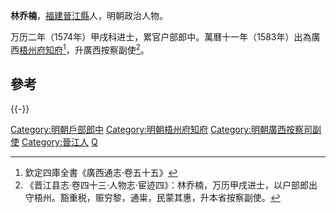 {{明清人物信息框
| 姓名 = 林喬楠
| 原名 =
| 圖片名稱= 
| 圖片大小 =
| 圖片說明 = 
| 最高職務 =
| 國家 = 大明 
| 爵位 =
| 籍貫 = [[福建|福建]][[晉江縣|晉江縣]]
| 族裔 = 
| 字號 = 
| 諡號 =
| 出生日期 = 生年不詳
| 出生地點 = 
| 逝世日期 = 卒年不詳
| 逝世地點 =
| 墓葬 =
| 配偶 = 
| 親屬 = 
| 出身 =
* 萬曆二年（1574年）甲戌科進士出身
| 經歷 =
| 著作 =  
}}

'''林乔楠'''，[[福建|福建]][[晉江縣|晉江縣]]人，明朝政治人物。

万历二年（1574年）甲戌科进士，累官户部郎中。萬曆十一年（1583年）出為廣西[[梧州府|梧州府]][[知府|知府]]<ref>欽定四庫全書《廣西通志·卷五十五》</ref>，升廣西按察副使<ref>《晋江县志·卷四十三·人物志·宦迹四》：林乔楠，万历甲戌进士，以户部郎出守梧州。豁重税，赈穷黎，通粜，民蒙其惠，升本省按察副使。</ref>。

==參考==
{{reflist}}

{{-}}
{{start box}}
{{s-off}}
{{succession box|[[陸萬垓|陸萬垓]]|[[陳嘉策|陳嘉策]]|[[廣西承宣佈政使司|廣西]][[梧州府|梧州府]][[知府|知府]]|<small>萬曆十一年（1583年）上任</small>}}
{{end box}}

{{萬曆二年甲戌科殿試金榜}}
{{DEFAULTSORT:Lin林}}
[[Category:明朝戶部郎中|Category:明朝戶部郎中]]
[[Category:明朝梧州府知府|Category:明朝梧州府知府]]
[[Category:明朝廣西按察司副使|Category:明朝廣西按察司副使]]
[[Category:晉江人|Category:晉江人]]
[[Category:林姓|Q]]